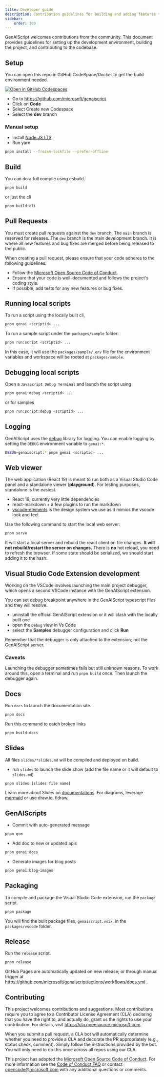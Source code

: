 ```yaml
---
title: Developer guide
description: Contribution guidelines for building and adding features to GenAIScript
sidebar:
    order: 100
---
```


GenAIScript welcomes contributions from the community. This document provides guidelines for setting up the development environment, building the project, and contributing to the codebase.

## Setup

You can open this repo in GitHub CodeSpace/Docker to get the build environment needed.

[![Open in GitHub Codespaces](https://github.com/codespaces/badge.svg)](https://github.com/codespaces/new?hide_repo_select=true&ref=main&repo=679784368)

- Go to https://github.com/microsoft/genaiscript
- Click on **Code**
- Select Create new Codespace
- Select the **dev** branch

### Manual setup

- Install [Node.JS LTS](https://docs.npmjs.com/downloading-and-installing-node-js-and-npm)
- Run yarn

```sh
pnpm install --frozen-lockfile --prefer-offline
```

## Build

You can do a full compile using esbuild.

```sh
pnpm build
```

or just the cli

```sh
pnpm build:cli
```

## Pull Requests

You must create pull requests against the `dev` branch. The `main` branch is reserved for releases.
The `dev` branch is the main development branch. It is where all new features and bug fixes are merged before being released to the public.

When creating a pull request, please ensure that your code adheres to the following guidelines:

- Follow the [Microsoft Open Source Code of Conduct](https://opensource.microsoft.com/codeofconduct/).
- Ensure that your code is well-documented and follows the project's coding style.
- If possible, add tests for any new features or bug fixes.

## Running local scripts

To run a script using the locally built cli,

```sh
pnpm genai <scriptid> ...
```

To run a sample script under the `packages/sample` folder:

```sh
pnpm run:script <scriptid> ...
```

In this case, it will use the `packages/sample/.env` file for the environment variables and workspace will be rooted at `packages/sample`.

## Debugging local scripts

Open a `JavaScript Debug Terminal` and launch the script using

```sh
pnpm genai:debug <scriptid> ...
```

or for samples

```sh
pnpm run:script:debug <scriptid> ...
```

## Logging

GenAIScript uses the [debug](https://www.npmjs.com/package/debug) library for logging. You can enable logging by setting the `DEBUG` environment variable to `genai:*`.

```sh
DEBUG=genaiscript:* pnpm genai <scriptid> ...
```

## Web viewer

The web application (React 19) is meant to run both as a Visual Studio Code panel and a standalone viewer (**playground**). For testing purposes, standalone is the easiest.

- React 19, currently very little dependencies
- react-markdown + a few plugins to run the markdown
- [vscode-elements](https://vscode-elements.github.io/) is the design system we use as it mimics the vscode look and feel.

Use the following command to start the local web server:

```sh
pnpm serve
```

It will start a local server and rebuild the react client on file changes. **It will not rebuild/restart the server on changes.**
There is **no** hot reload, you need to refresh the browser. If some state should be serialized, we should start adding it to the hash.

## Visual Studio Code Extension development

Working on the VSCode involves launching the main project debugger, which opens a second VSCode instance with the GenAIScript extension.

You can set debug breakpoint anywhere in the GenAIScript typescript files and they will resolve.

- uninstall the official GenAIScript extension or it will clash with the locally built one
- open the `Debug` view in Vs Code
- select the **Samples** debugger configuration and click **Run**

Remember that the debugger is only attached to the extension; not the GenAIScript server.

### Caveats

Launching the debugger sometimes fails but still unknown reasons. To work around this, open a terminal
and run `pnpm build` once. Then launch the debugger again.

## Docs

Run `docs` to launch the documentation site.

```sh
pnpm docs
```

Run this command to catch broken links

```sh
pnpm build:docs
```

## Slides

All files `slides/*slides.md` will be compiled and deployed on build.

- run `slides` to launch the slide show (add the file name or it will default to `slides.md`)

```sh
pnpm slides [slides file name]
```

Learn more about Slidev on [documentations](https://sli.dev/). For diagrams, leverage [mermaid](https://sli.dev/guide/syntax#diagrams) or use draw.io, tldraw.

## GenAIScripts

- Commit with auto-generated message

```sh
pnpm gcm
```

- Add doc to new or updated apis

```sh
pnpm genai:docs
```

- Generate images for blog posts

```sh
pnpm genai:blog-images
```

## Packaging

To compile and package the Visual Studio Code extension, run the `package` script.

```sh
pnpm package
```

You will find the built package files, `genaiscript.vsix`,
in the `packages/vscode` folder.

## Release

Run the `release` script.

```sh
pnpm release
```

GitHub Pages are automatically updated on new release; or through manual trigger at
https://github.com/microsoft/genaiscript/actions/workflows/docs.yml .

## Contributing

This project welcomes contributions and suggestions. Most contributions require you to agree to a
Contributor License Agreement (CLA) declaring that you have the right to, and actually do, grant us
the rights to use your contribution. For details, visit https://cla.opensource.microsoft.com.

When you submit a pull request, a CLA bot will automatically determine whether you need to provide
a CLA and decorate the PR appropriately (e.g., status check, comment). Simply follow the instructions
provided by the bot. You will only need to do this once across all repos using our CLA.

This project has adopted the [Microsoft Open Source Code of Conduct](https://opensource.microsoft.com/codeofconduct/).
For more information see the [Code of Conduct FAQ](https://opensource.microsoft.com/codeofconduct/faq/) or
contact [opencode@microsoft.com](mailto:opencode@microsoft.com) with any additional questions or comments.
